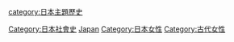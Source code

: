 [[category:日本主題歷史|category:日本主題歷史]]
[[Category:日本社會史|Category:日本社會史]]
[[Category:各國女性史|Japan]]
[[Category:日本女性|Category:日本女性]]
[[Category:古代女性|Category:古代女性]]